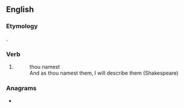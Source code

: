==English==

===Etymology===
{{suffix|en|name|est}}.

===Verb===
{{head|en|verb form}}

# {{en-archaic second-person singular of|name|lang=en}}
#: thou namest
#: And as thou namest them, I will describe them (Shakespeare)

===Anagrams===
* {{anagrams|en|a=aemnst|Manets|Masten|aments|ant'ems|antems|mantes|mean'st|menats|stamen}}
